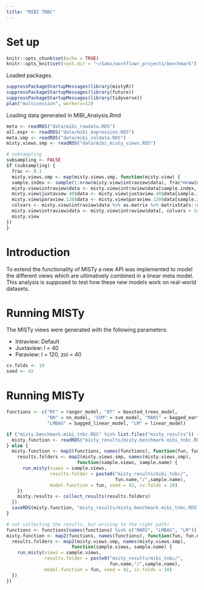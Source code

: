 ```yaml
---
title: "MIBI TNBC"
---
```


# Set up

```r
knitr::opts_chunk$set(echo = TRUE)
knitr::opts_knit$set(root.dir = "~/Saez/workflowr_projects/benchmark")
```

Loaded packages.

```r
suppressPackageStartupMessages(library(mistyR))
suppressPackageStartupMessages(library(future))
suppressPackageStartupMessages(library(tidyverse))
plan("multisession", workers=12)
```

Loading data generated in MIBI_Analysis.Rmd

```r
meta <- readRDS("data/mibi_rowdata.RDS")
all.expr <- readRDS("data/mibi_expression.RDS")
meta.smp <- readRDS("data/mibi_coldata.RDS")
misty.views.smp <- readRDS("data/mibi_misty_views.RDS")
```

```r
# subsampling
subsampling <- FALSE
if (subsampling) {
  frac <- 0.1
  misty.views.smp <- map(misty.views.smp, function(misty.view) {
  sample.index <- sample(1:nrow(misty.view$intraview$data), frac*nrow(misty.view$intraview$data))
  misty.view$intraview$data <- misty.view$intraview$data[sample.index, ]
  misty.view$juxtaview.40$data <- misty.view$juxtaview.40$data[sample.index, ]
  misty.view$paraview.120$data <- misty.view$paraview.120$data[sample.index, ]
  colvars <- misty.view$intraview$data %>% as.matrix %>% matrixStats::colVars()
  misty.view$intraview$data <- misty.view$intraview$data[, colvars > 1e-3]
  misty.view
})
}
```

# Introduction

To extend the functionality of MISTy a new API was implemented to model
the different views which are ultimatively combined in a linear meta model.
This analysis is supposed to test how these new models work on real-world 
datasets.

# Running MISTy

The MISTy views were generated with the following parameters:

- Intraview: Default
- Juxtaview: l = 40
- Paraview: l = 120, zoi = 40

```r
cv.folds <- 10
seed <- 42
```

# Running MISTy

```r
functions <- c("RF" = ranger_model, "BT" = boosted_trees_model, 
               "NN" = nn_model, "SVM" = svm_model, "MARS" = bagged_earth_model,
               "LMBAG" = bagged_linear_model, "LM" = linear_model)
```

```r
if ("misty.benchmark.mibi_tnbc.RDS" %in% list.files("misty_results")) {
  misty.function <- readRDS("misty_results/misty.benchmark.mibi_tnbc.RDS")
} else {
  misty.function <- map2(functions, names(functions), function(fun, fun.name) {
    results.folders <- map2(misty.views.smp, names(misty.views.smp), 
                          function(sample.views, sample.name) {
      run_misty(views = sample.views, 
                results.folder = paste0("misty_results/mibi_tnbc/",
                                        fun.name,"/",sample.name), 
                model.function = fun, seed = 42, cv.folds = 10)
    })
    misty.results <- collect_results(results.folders)
  })
  saveRDS(misty.function, "misty_results/misty.benchmark.mibi_tnbc.RDS")
}
```

```r
# not collecting the results, but writing to the right path!
functions <- functions[names(functions) %in% c("MARS", "LMBAG", "LM")]
misty.function <- map2(functions, names(functions), function(fun, fun.name) {
  results.folders <- map2(misty.views.smp, names(misty.views.smp), 
                        function(sample.views, sample.name) {
    run_misty(views = sample.views, 
              results.folder = paste0("misty_results/mibi_tnbc/",
                                      fun.name,"/",sample.name), 
              model.function = fun, seed = 42, cv.folds = 10)
  })
})
```

